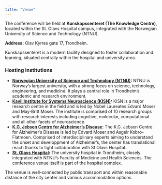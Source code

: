 ```yaml
---
title: "Venue"
---
```


The conference will be held at **Kunskapssenteret (The Knowledge Centre)**, located within the St. Olavs Hospital campus, integrated with the Norwegian University of Science and Technology (NTNU).

**Address:** Olav Kyrres gate 17, Trondheim.

Kunskapssenteret is a modern facility designed to foster collaboration and learning, situated centrally within the hospital and university area.

### Hosting Institutions

* **[Norwegian University of Science and Technology (NTNU)](https://www.ntnu.edu/){target="_blank"}:**
    NTNU is Norway's largest university, with a strong focus on science,
    technology, engineering, and medicine. It plays a central role in
    Trondheim's academic and research environment.
* **[Kavli Institute for Systems Neuroscience (KISN)](https://www.ntnu.edu/kavli/){target="_blank"}:**
    KISN is a major research centre in the field and is led by Nobel Laureates
    Edvard Moser and May-Britt Moser. The institute is comprised of 10 research
    groups with research interests including cognitive, molecular, computational
    and all other facets of neuroscience.
* **[K.G. Jebsen Centre for Alzheimer's Disease](https://www.ntnu.edu/kavli/k.g.-jebsen-centre-for-alzheimer-s-disease){target="_blank"}:**
    The K.G. Jebsen Centre for Alzheimer's Disease is led by Edvard Moser and
    Asgeir Kobro-Flatmoen. Comprised of interdisciplinary experts aiming to
    understand the onset and developpment of Alzheimer's, the center has
    translational reach thanks to tight collaboration with St Olavs Hospital.
* **[St. Olavs Hospital](https://stolav.no/){target="_blank"}:**
    The university hospital in Trondheim, closely integrated with NTNU's Faculty
    of Medicine and Health Sciences. The conference venue itself is part of the
    hospital complex.

The venue is well-connected by public transport and within reasonable distance of the city center and various accommodation options.